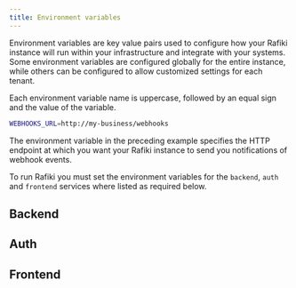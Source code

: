 ```yaml
---
title: Environment variables
---
```



Environment variables are key value pairs used to configure how your Rafiki instance will run within your infrastructure and integrate with your systems. Some environment variables are configured globally for the entire instance, while others can be configured to allow customized settings for each tenant.

Each environment variable name is uppercase, followed by an equal sign and the value of the variable.

```bash title='Environment variable example'
WEBHOOKS_URL=http://my-business/webhooks
```

The environment variable in the preceding example specifies the HTTP endpoint at which you want your Rafiki instance to send you notifications of webhook events.

To run Rafiki you must set the environment variables for the `backend`, `auth` and `frontend` services where listed as required below.

<VarWarn />

## Backend

<BackEnv />

## Auth

<AuthEnv />

## Frontend

<FrontEnv />
